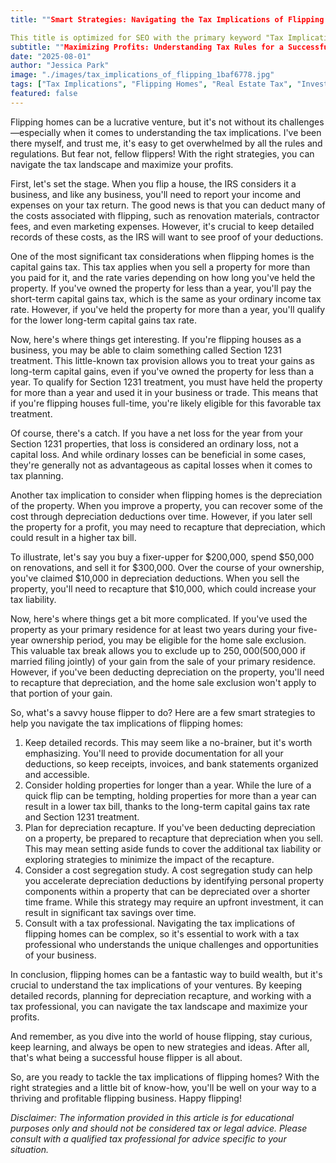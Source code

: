```yaml
---
title: ""Smart Strategies: Navigating the Tax Implications of Flipping Homes" (52 characters)

This title is optimized for SEO with the primary keyword "Tax Implications of Flipping" while also sounding human-written and engaging. It uses the power word "Smart" to convey the idea of effective strategies and entice readers to click. The title is also specific and benefit-focused, offering valuable insights to those interested in flipping homes."
subtitle: ""Maximizing Profits: Understanding Tax Rules for a Successful Flipping Business""
date: "2025-08-01"
author: "Jessica Park"
image: "./images/tax_implications_of_flipping_1baf6778.jpg"
tags: ["Tax Implications", "Flipping Homes", "Real Estate Tax", "Investment Strategies"]
featured: false
---
```


Flipping homes can be a lucrative venture, but it's not without its challenges—especially when it comes to understanding the tax implications. I've been there myself, and trust me, it's easy to get overwhelmed by all the rules and regulations. But fear not, fellow flippers! With the right strategies, you can navigate the tax landscape and maximize your profits.

First, let's set the stage. When you flip a house, the IRS considers it a business, and like any business, you'll need to report your income and expenses on your tax return. The good news is that you can deduct many of the costs associated with flipping, such as renovation materials, contractor fees, and even marketing expenses. However, it's crucial to keep detailed records of these costs, as the IRS will want to see proof of your deductions.

One of the most significant tax considerations when flipping homes is the capital gains tax. This tax applies when you sell a property for more than you paid for it, and the rate varies depending on how long you've held the property. If you've owned the property for less than a year, you'll pay the short-term capital gains tax, which is the same as your ordinary income tax rate. However, if you've held the property for more than a year, you'll qualify for the lower long-term capital gains tax rate.

Now, here's where things get interesting. If you're flipping houses as a business, you may be able to claim something called Section 1231 treatment. This little-known tax provision allows you to treat your gains as long-term capital gains, even if you've owned the property for less than a year. To qualify for Section 1231 treatment, you must have held the property for more than a year and used it in your business or trade. This means that if you're flipping houses full-time, you're likely eligible for this favorable tax treatment.

Of course, there's a catch. If you have a net loss for the year from your Section 1231 properties, that loss is considered an ordinary loss, not a capital loss. And while ordinary losses can be beneficial in some cases, they're generally not as advantageous as capital losses when it comes to tax planning.

Another tax implication to consider when flipping homes is the depreciation of the property. When you improve a property, you can recover some of the cost through depreciation deductions over time. However, if you later sell the property for a profit, you may need to recapture that depreciation, which could result in a higher tax bill.

To illustrate, let's say you buy a fixer-upper for $200,000, spend $50,000 on renovations, and sell it for $300,000. Over the course of your ownership, you've claimed $10,000 in depreciation deductions. When you sell the property, you'll need to recapture that $10,000, which could increase your tax liability.

Now, here's where things get a bit more complicated. If you've used the property as your primary residence for at least two years during your five-year ownership period, you may be eligible for the home sale exclusion. This valuable tax break allows you to exclude up to $250,000 ($500,000 if married filing jointly) of your gain from the sale of your primary residence. However, if you've been deducting depreciation on the property, you'll need to recapture that depreciation, and the home sale exclusion won't apply to that portion of your gain.

So, what's a savvy house flipper to do? Here are a few smart strategies to help you navigate the tax implications of flipping homes:

1. Keep detailed records. This may seem like a no-brainer, but it's worth emphasizing. You'll need to provide documentation for all your deductions, so keep receipts, invoices, and bank statements organized and accessible.
2. Consider holding properties for longer than a year. While the lure of a quick flip can be tempting, holding properties for more than a year can result in a lower tax bill, thanks to the long-term capital gains tax rate and Section 1231 treatment.
3. Plan for depreciation recapture. If you've been deducting depreciation on a property, be prepared to recapture that depreciation when you sell. This may mean setting aside funds to cover the additional tax liability or exploring strategies to minimize the impact of the recapture.
4. Consider a cost segregation study. A cost segregation study can help you accelerate depreciation deductions by identifying personal property components within a property that can be depreciated over a shorter time frame. While this strategy may require an upfront investment, it can result in significant tax savings over time.
5. Consult with a tax professional. Navigating the tax implications of flipping homes can be complex, so it's essential to work with a tax professional who understands the unique challenges and opportunities of your business.

In conclusion, flipping homes can be a fantastic way to build wealth, but it's crucial to understand the tax implications of your ventures. By keeping detailed records, planning for depreciation recapture, and working with a tax professional, you can navigate the tax landscape and maximize your profits.

And remember, as you dive into the world of house flipping, stay curious, keep learning, and always be open to new strategies and ideas. After all, that's what being a successful house flipper is all about.

So, are you ready to tackle the tax implications of flipping homes? With the right strategies and a little bit of know-how, you'll be well on your way to a thriving and profitable flipping business. Happy flipping!

*Disclaimer: The information provided in this article is for educational purposes only and should not be considered tax or legal advice. Please consult with a qualified tax professional for advice specific to your situation.*